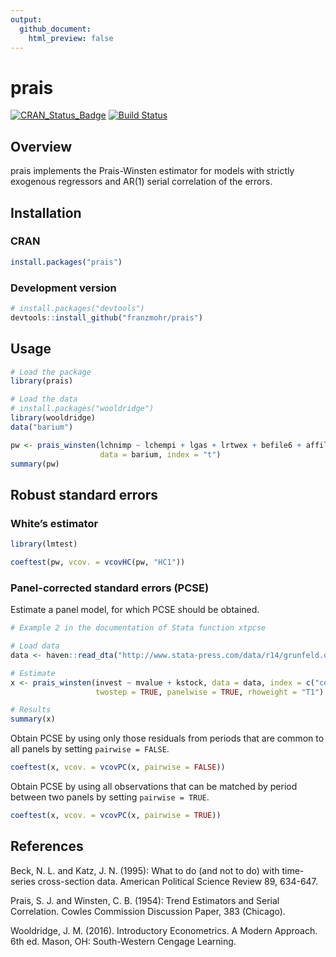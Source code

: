 ```yaml
---
output:
  github_document:
    html_preview: false
---
```


# prais

[![CRAN_Status_Badge](https://www.r-pkg.org/badges/version/prais)](https://cran.r-project.org/package=prais)
[![Build Status](https://travis-ci.org/franzmohr/prais.svg?branch=master)](https://travis-ci.org/franzmohr/prais)

## Overview

prais implements the Prais-Winsten estimator for models with strictly exogenous regressors and AR(1) serial correlation of the errors.

## Installation

### CRAN 

```r
install.packages("prais")
```

### Development version

```r
# install.packages("devtools")
devtools::install_github("franzmohr/prais")
```

## Usage

```r
# Load the package
library(prais)

# Load the data
# install.packages("wooldridge")
library(wooldridge)
data("barium")

pw <- prais_winsten(lchnimp ~ lchempi + lgas + lrtwex + befile6 + affile6 + afdec6,
                    data = barium, index = "t")
summary(pw)
```

## Robust standard errors

### White's estimator

```r
library(lmtest)

coeftest(pw, vcov. = vcovHC(pw, "HC1"))
```

### Panel-corrected standard errors (PCSE)

Estimate a panel model, for which PCSE should be obtained.

```r
# Example 2 in the documentation of Stata function xtpcse

# Load data
data <- haven::read_dta("http://www.stata-press.com/data/r14/grunfeld.dta")

# Estimate
x <- prais_winsten(invest ~ mvalue + kstock, data = data, index = c("company", "year"),
                   twostep = TRUE, panelwise = TRUE, rhoweight = "T1")

# Results
summary(x)
```
Obtain PCSE by using only those residuals from periods that are common to all panels by setting `pairwise = FALSE`.

```r
coeftest(x, vcov. = vcovPC(x, pairwise = FALSE))
```

Obtain PCSE by using all observations that can be matched by period between two panels by setting `pairwise = TRUE`.

```r
coeftest(x, vcov. = vcovPC(x, pairwise = TRUE))
```

## References

Beck, N. L. and Katz, J. N. (1995): What to do (and not to do) with time-series cross-section data. American Political Science Review 89, 634-647.

Prais, S. J. and Winsten, C. B. (1954): Trend Estimators and Serial Correlation. Cowles Commission Discussion Paper, 383 (Chicago).

Wooldridge, J. M. (2016). Introductory Econometrics. A Modern Approach. 6th ed. Mason, OH: South-Western Cengage Learning.
